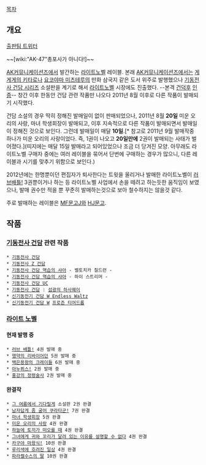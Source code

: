 [[목차]]
== 개요 ==
[http://twitter.com/#!/publishingak 출판팀 트위터]

~~[wiki:"AK-47"총포사가 아니다!]~~

[[AK커뮤니케이션즈]]에서 발간하는 [[라이트노벨]] 레이블. 본래 [[AK커뮤니케이션즈]]에서는 [[게게게의 키타로]]나 [[요코야마 미츠테루]]의 만화 삼국지 같은 도서 위주로 발행했으나 [[기동전사 건담 시리즈]] 소설판을 계기로 해서 [[라이트노벨]] 시장에도 진출했다. --본격 [[건덕후]] [[인증]]-- 창간 이후 한동안 건담 관련 작품만 나오다 2011년 8월 이후로 다른 작품이 발매되기 시작했다.

건담 소설의 경우 딱히 정해진 발매일이 없이 판매되었으나, 2011년 8월 '''20일''' 미운 오리의 사랑, 마녀 학생회장이 발매되고, 이후 지속적으로 다른 작품이 발매되면서 발매일이 정해진 것으로 보인다. 그런데 발매일이 매달 '''10일'''.[* 참고로 2011년 9월 발매작중 하나가 미운 오리의 사랑이었다. 즉, 1권이 나오고 '''20일만에''' 2권이 발매되는 사태가 벌어졌다.](띠지에는 매달 15일 발매라고 되어있었으나 조금 더 당겨진 모양. 아무래도 라이트노벨 구매자 중에는 여러 레이블을 묶어서 단번에 구매하는 경우가 많으니, 다른 레이블과 시기를 맞추기 위함으로 보인다.)

2012년에는 한명뿐이던 편집자가 퇴사한다는 트윗을 올리거나 발매한 라이트노벨이 [[러브배틀!]] 3권뿐이거나 하는 등 라이트노벨 사업에서 손을 떼려고 하는듯한 움직임이 보였으나, 발매 권수만 적을 뿐 꾸준히 발매하는것으로 보아 철수하지는 않을것 같다.

주로 발매하는 레이블은 [[MF문고J]]와 [[HJ문고]].

== 작품 ==
=== [[기동전사 건담]] 관련 작품 ===
 * [[기동전사 건담]]
 * [[기동전사 Z 건담]]
 * [[기동전사 건담 역습의 샤아]] - 벨토치카 칠드런 -
 * [[기동전사 건담 역습의 샤아]] - 하이 스트리머 -
 * [[기동전사 건담 UC]]
 * [[기동전사 건담]] : [[섬광의 하사웨이]]
 * [[신기동전기 건담 W Endless Waltz]]
 * [[신기동전기 건담 W]] [[프로즌 티어드롭]]
 
=== [[라이트 노벨]] ===
==== 현재 발행 중 ====
 * [[러브 배틀!]] 4권 발매 중
 * [[맹약의 리바이어던]] 5권 발매 중
 * [[백은용왕의 크레이들]] 6권 발매 중
 * [[아누뷔스!]] 2권 발매 중
 * [[홍강의 정령술사]] 2권 발매 중

==== 완결작 ====
 * [[그 여름에서 기다릴게]] 소설판 2권 완결
 * [[남자답게 좀 굴어 쿠라타군!]] 7권 완결
 * [[마녀 학생회장]] 5권 완결
 * [[미운 오리의 사랑]] 4권 완결
 * [[하늘에 토끼가 떠오를 때]] 4권 완결
 * [[그녀에게 귀와 꼬리가 달려 있는 이유를 설명할 수 없다]] 4권 완결
 * [[카구야 마왕식!]] 10권 완결
 * [[루리색에 흐려진 일상]] 4권 완결
 * [[파라켈수스의 딸]] 10권 완결
